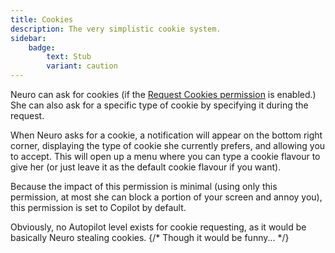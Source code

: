 ```yaml
---
title: Cookies
description: The very simplistic cookie system.
sidebar:
    badge:
        text: Stub
        variant: caution
---
```


Neuro can ask for cookies (if the [Request Cookies permission](/docs/client/reference/permissions#request-cookies) is enabled.)
She can also ask for a specific type of cookie by specifying it during the request.

When Neuro asks for a cookie, a notification will appear on the bottom right corner, displaying the type of cookie she currently prefers, and allowing you to accept.
This will open up a menu where you can type a cookie flavour to give her (or just leave it as the default cookie flavour if you want).

Because the impact of this permission is minimal (using only this permission, at most she can block a portion of your screen and annoy you), this permission is set to Copilot by default.

Obviously, no Autopilot level exists for cookie requesting, as it would be basically Neuro stealing cookies. {/* Though it would be funny... */}
